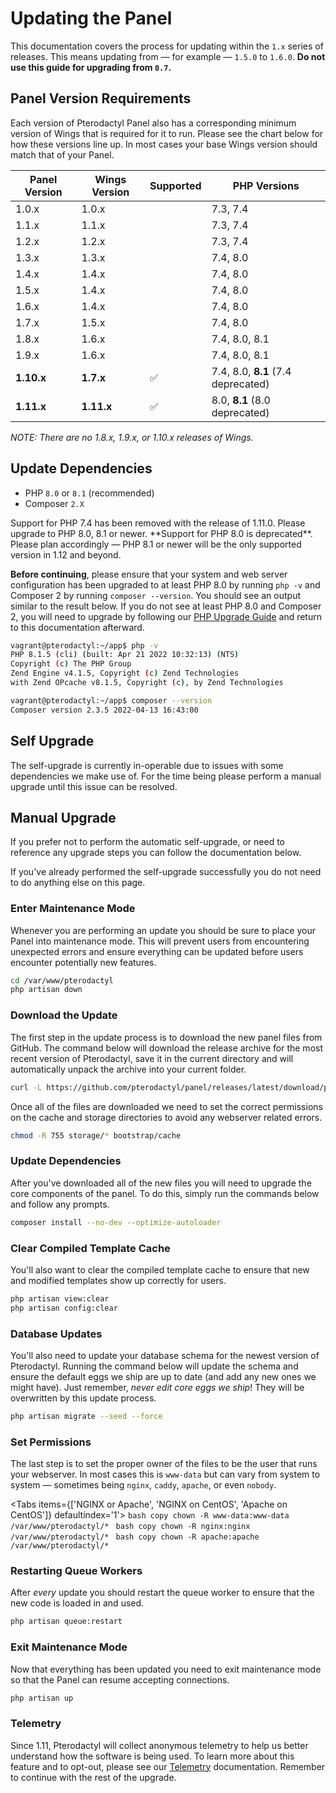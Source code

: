 
# Updating the Panel

This documentation covers the process for updating within the `1.x` series of releases. This means updating from
&mdash; for example &mdash; `1.5.0` to `1.6.0`. **Do not use this guide for upgrading from `0.7`.**

## Panel Version Requirements

Each version of Pterodactyl Panel also has a corresponding minimum version of Wings that
is required for it to run. Please see the chart below for how these versions line up. In
most cases your base Wings version should match that of your Panel.

| Panel Version | Wings Version | Supported | PHP Versions                       |
|---------------|---------------|-----------|------------------------------------|
| 1.0.x         | 1.0.x         |           | 7.3, 7.4                           |
| 1.1.x         | 1.1.x         |           | 7.3, 7.4                           |
| 1.2.x         | 1.2.x         |           | 7.3, 7.4                           |
| 1.3.x         | 1.3.x         |           | 7.4, 8.0                           |
| 1.4.x         | 1.4.x         |           | 7.4, 8.0                           |
| 1.5.x         | 1.4.x         |           | 7.4, 8.0                           |
| 1.6.x         | 1.4.x         |           | 7.4, 8.0                           |
| 1.7.x         | 1.5.x         |           | 7.4, 8.0                           |
| 1.8.x         | 1.6.x         |           | 7.4, 8.0, 8.1                      |
| 1.9.x         | 1.6.x         |           | 7.4, 8.0, 8.1                      |
| **1.10.x**    | **1.7.x**     | ✅         | 7.4, 8.0, **8.1** (7.4 deprecated) |
| **1.11.x**    | **1.11.x**    | ✅         | 8.0, **8.1** (8.0 deprecated)      |

*NOTE: There are no 1.8.x, 1.9.x, or 1.10.x releases of Wings.*

## Update Dependencies
* PHP `8.0` or `8.1` (recommended)
* Composer `2.X`

<Callout type='error'>
    Support for PHP 7.4 has been removed with the release of 1.11.0. Please upgrade
    to PHP 8.0, 8.1 or newer.
</Callout>

<Callout type='warning'>
    **Support for PHP 8.0 is deprecated**. Please plan accordingly — PHP 8.1 or newer
    will be the only supported version in 1.12 and beyond.
</Callout>

**Before continuing**, please ensure that your system and web server configuration has been upgraded to at least PHP 8.0 by running `php -v` and Composer 2 by running `composer --version`. You
should see an output similar to the result below. If you do not see at least PHP 8.0 and Composer 2, you will need to upgrade by following
our [PHP Upgrade Guide](/guides/php-upgrade) and return to this documentation afterward.

```bash
vagrant@pterodactyl:~/app$ php -v
PHP 8.1.5 (cli) (built: Apr 21 2022 10:32:13) (NTS)
Copyright (c) The PHP Group
Zend Engine v4.1.5, Copyright (c) Zend Technologies
with Zend OPcache v8.1.5, Copyright (c), by Zend Technologies

vagrant@pterodactyl:~/app$ composer --version
Composer version 2.3.5 2022-04-13 16:43:00
```

## Self Upgrade

<Callout type='warning'>
    The self-upgrade is currently in-operable due to issues with some dependencies we make use of.
    For the time being please perform a manual upgrade until this issue can be resolved.
</Callout>

## Manual Upgrade

If you prefer not to perform the automatic self-upgrade, or need to reference any upgrade steps you can follow
the documentation below.

<Callout type='warning'>
    If you've already performed the self-upgrade successfully you do not need to do anything else on this page.
</Callout>

### Enter Maintenance Mode

Whenever you are performing an update you should be sure to place your Panel into maintenance mode. This will prevent
users from encountering unexpected errors and ensure everything can be updated before users encounter
potentially new features.

```bash copy
cd /var/www/pterodactyl
php artisan down
```

### Download the Update

The first step in the update process is to download the new panel files from GitHub. The command below will download
the release archive for the most recent version of Pterodactyl, save it in the current directory and will automatically
unpack the archive into your current folder.

```bash copy
curl -L https://github.com/pterodactyl/panel/releases/latest/download/panel.tar.gz | tar -xzv
```

Once all of the files are downloaded we need to set the correct permissions on the cache and storage directories to avoid
any webserver related errors.

```bash copy
chmod -R 755 storage/* bootstrap/cache
```

### Update Dependencies

After you've downloaded all of the new files you will need to upgrade the core components of the panel. To do this,
simply run the commands below and follow any prompts.

```bash copy
composer install --no-dev --optimize-autoloader
```

### Clear Compiled Template Cache

You'll also want to clear the compiled template cache to ensure that new and modified templates show up correctly for
users.

```bash copy
php artisan view:clear
php artisan config:clear
```

### Database Updates

You'll also need to update your database schema for the newest version of Pterodactyl. Running the command below
will update the schema and ensure the default eggs we ship are up to date (and add any new ones we might have). Just
remember, _never edit core eggs we ship_! They will be overwritten by this update process.

```bash copy
php artisan migrate --seed --force
```

### Set Permissions

The last step is to set the proper owner of the files to be the user that runs your webserver. In most cases this
is `www-data` but can vary from system to system &mdash; sometimes being `nginx`, `caddy`, `apache`, or even `nobody`.

<Tabs items={['NGINX or Apache', 'NGINX on CentOS', 'Apache on CentOS']} defaultindex='1'>
    <Tab>
        ```bash copy
        chown -R www-data:www-data /var/www/pterodactyl/*
        ```
    </Tab>
    <Tab>
        ```bash copy
        chown -R nginx:nginx /var/www/pterodactyl/*
        ```
    </Tab>
    <Tab>
        ```bash copy
        chown -R apache:apache /var/www/pterodactyl/*
        ```
    </Tab>
</Tabs>

### Restarting Queue Workers

After _every_ update you should restart the queue worker to ensure that the new code is loaded in and used.

```bash copy
php artisan queue:restart
```

### Exit Maintenance Mode

Now that everything has been updated you need to exit maintenance mode so that the Panel can resume accepting
connections.

```bash copy
php artisan up
```

### Telemetry

Since 1.11, Pterodactyl will collect anonymous telemetry to help us better understand how the
software is being used. To learn more about this feature and to opt-out, please see our [Telemetry](./additional-configuration#telemetry)
documentation. Remember to continue with the rest of the upgrade.
